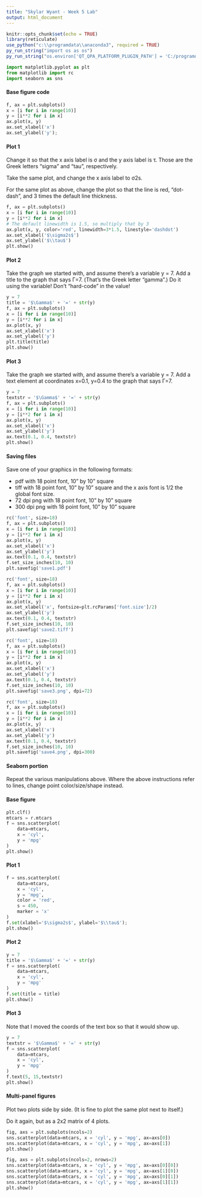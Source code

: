 ---
title: "Skylar Wyant - Week 5 Lab"
output: html_document
---

```{r setup, include=FALSE}
knitr::opts_chunk$set(echo = TRUE)
library(reticulate)
use_python("c:\\programdata\\anaconda3", required = TRUE)
py_run_string("import os as os")
py_run_string("os.environ['QT_QPA_PLATFORM_PLUGIN_PATH'] = 'C:/programdata/Anaconda3/Library/plugins/platforms'")
```

```{python}
import matplotlib.pyplot as plt
from matplotlib import rc
import seaborn as sns
```

#### Base figure code
```{python}
f, ax = plt.subplots()
x = [i for i in range(10)]
y = [i**2 for i in x]
ax.plot(x, y)
ax.set_xlabel('x')
ax.set_ylabel('y');
```

#### Plot 1
Change it so that the x axis label is σ and the y axis label is τ. Those are the Greek letters “sigma” and “tau”, respectively.

Take the same plot, and change the x axis label to σ2s.

For the same plot as above, change the plot so that the line is red, “dot-dash”, and 3 times the default line thickness.
```{python}
f, ax = plt.subplots()
x = [i for i in range(10)]
y = [i**2 for i in x]
# The default linewidth is 1.5, so multiply that by 3
ax.plot(x, y, color='red', linewidth=3*1.5, linestyle='dashdot')
ax.set_xlabel('$\sigma2s$')
ax.set_ylabel('$\\tau$')
plt.show()
```

#### Plot 2
Take the graph we started with, and assume there’s a variable y = 7. Add a title to the graph that says Γ=7. (That’s the Greek letter “gamma”.) Do it using the variable! Don’t “hard-code” in the value!
```{python}
y = 7
title = '$\Gamma$' + '=' + str(y)
f, ax = plt.subplots()
x = [i for i in range(10)]
y = [i**2 for i in x]
ax.plot(x, y)
ax.set_xlabel('x')
ax.set_ylabel('y')
plt.title(title)
plt.show()
```

#### Plot 3
Take the graph we started with, and assume there’s a variable y = 7. Add a text element at coordinates x=0.1, y=0.4 to the graph that says Γ=7.
```{python}
y = 7
textstr = '$\Gamma$' + '=' + str(y)
f, ax = plt.subplots()
x = [i for i in range(10)]
y = [i**2 for i in x]
ax.plot(x, y)
ax.set_xlabel('x')
ax.set_ylabel('y')
ax.text(0.1, 0.4, textstr)
plt.show()
```

#### Saving files
Save one of your graphics in the following formats:

- pdf with 18 point font, 10" by 10" square
- tiff with 18 point font, 10" by 10" square and the x axis font is 1/2 the global font size.
- 72 dpi png with 18 point font, 10" by 10" square
- 300 dpi png with 18 point font, 10" by 10" square
```{python}
rc('font', size=18)
f, ax = plt.subplots()
x = [i for i in range(10)]
y = [i**2 for i in x]
ax.plot(x, y)
ax.set_xlabel('x')
ax.set_ylabel('y')
ax.text(0.1, 0.4, textstr)
f.set_size_inches(10, 10)
plt.savefig('save1.pdf')
```
```{python}
rc('font', size=18)
f, ax = plt.subplots()
x = [i for i in range(10)]
y = [i**2 for i in x]
ax.plot(x, y)
ax.set_xlabel('x', fontsize=plt.rcParams['font.size']/2)
ax.set_ylabel('y')
ax.text(0.1, 0.4, textstr)
f.set_size_inches(10, 10)
plt.savefig('save2.tiff')
```
```{python}
rc('font', size=18)
f, ax = plt.subplots()
x = [i for i in range(10)]
y = [i**2 for i in x]
ax.plot(x, y)
ax.set_xlabel('x')
ax.set_ylabel('y')
ax.text(0.1, 0.4, textstr)
f.set_size_inches(10, 10)
plt.savefig('save3.png', dpi=72)
```
```{python}
rc('font', size=18)
f, ax = plt.subplots()
x = [i for i in range(10)]
y = [i**2 for i in x]
ax.plot(x, y)
ax.set_xlabel('x')
ax.set_ylabel('y')
ax.text(0.1, 0.4, textstr)
f.set_size_inches(10, 10)
plt.savefig('save4.png', dpi=300)
```

#### Seaborn portion
Repeat the various manipulations above. Where the above instructions refer to lines, change point color/size/shape instead.

#### Base figure
```{python}
plt.clf()
mtcars = r.mtcars
f = sns.scatterplot(
    data=mtcars, 
    x = 'cyl', 
    y = 'mpg'
)
plt.show()
```

#### Plot 1
```{python}
f = sns.scatterplot(
    data=mtcars, 
    x = 'cyl', 
    y = 'mpg',
    color = 'red',
    s = 450,
    marker = 'x'
)
f.set(xlabel='$\sigma2s$', ylabel='$\\tau$');
plt.show()
```

#### Plot 2
```{python}
y = 7
title = '$\Gamma$' + '=' + str(y)
f = sns.scatterplot(
    data=mtcars, 
    x = 'cyl', 
    y = 'mpg'
)
f.set(title = title)
plt.show()
```

#### Plot 3
Note that I moved the coords of the text box so that it would show up.
```{python}
y = 7
textstr = '$\Gamma$' + '=' + str(y)
f = sns.scatterplot(
    data=mtcars, 
    x = 'cyl', 
    y = 'mpg'
)
f.text(5, 15,textstr)
plt.show()
```

#### Multi-panel figures
Plot two plots side by side. (It is fine to plot the same plot next to itself.)

Do it again, but as a 2x2 matrix of 4 plots.
```{python}
fig, axs = plt.subplots(ncols=2)
sns.scatterplot(data=mtcars, x = 'cyl', y = 'mpg', ax=axs[0])
sns.scatterplot(data=mtcars, x = 'cyl', y = 'mpg', ax=axs[1])
plt.show()
```
```{python}
fig, axs = plt.subplots(ncols=2, nrows=2)
sns.scatterplot(data=mtcars, x = 'cyl', y = 'mpg', ax=axs[0][0])
sns.scatterplot(data=mtcars, x = 'cyl', y = 'mpg', ax=axs[1][0])
sns.scatterplot(data=mtcars, x = 'cyl', y = 'mpg', ax=axs[0][1])
sns.scatterplot(data=mtcars, x = 'cyl', y = 'mpg', ax=axs[1][1])
plt.show()
```
